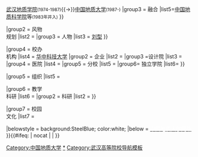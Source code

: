 {{Navbox
|name = 中国地质大学
|title = [[中国地质大学|<font color="#ffffff">中国地质大学</font>]]
|image = 
|titlestyle = background: SteelBlue; color: white;
|groupstyle = background: SteelBlue ;color: white;
|above =

|group1 = 历史
|list1 = {{Navbox subgroup
|groupstyle = background: #e5e5e5; font-weight: normal;
|group1 = [[中国地质大学|原北京地质学院]]
|list1 =[[北京地质学院]]<small>(1952-1970)</small>{{→}}
|group2 = [[中国地质大学|原湖北地质学院]]
|list2= [[湖北地质学院]]<small>(1970-1974)</small>{{→}}[[武汉地质学院]]<small>(1974-1987)</small>{{→}}[[中国地质大学]]<small>(1987-)</small>
|group3 = 融合
|list5=[[中国地质科学院]]等<small>(1983年并入)</small>
}}

|group2 = 风物<br/>规划
|list2 = {{Navbox subgroup
|groupstyle = background: #e5e5e5; font-weight: normal;
|group1 = [[中国地质大学|环境]]
|list1 = 
|group2 = [[中国地质大学|早期<br/>建筑]]
|list2  =
|group3 = [[中国地质大学|现代建筑]]
|list3  = 
}}
|group3 = 人物
|list3 = {{Navbox subgroup
|groupstyle = background: #e5e5e5; font-weight: normal;
|group1 = 学术
|list1 = [[李四光]]
|group2 = 校长
|list2 = [[李四光]]{{.w}}[[刘型]]
}}

|group4 = 校办<br />机构
|list4 = {{Navbox subgroup
|groupstyle = background: #e5e5e5; font-weight: normal;
|group1 = 相关学校
|list1  =[[武汉大学]]{{.w}} [[华中科技大学]] 
|group2 = 企业
|list2  =
|group3 =设计院
|list3 = 
|group4 = 医院
|list4 = 
|group5 = 分校
|list5 = 
|group6= 独立学院
|list6=
}}

|group5 = 组织
|list5 = {{Navbox subgroup
|groupstyle = background: #e5e5e5; font-weight: normal;
|group1 = 领导机构
|list1 = 
|group2 = 群众组织
|list2 = 
|group3 = 其他组织
|list3 = 
}}

|group6 = 教学<br/>科研
|list6 = {{Navbox subgroup
|groupstyle = background:#e5e5e5;font-weight:normal;
|group1 = 院系
|list1 = [[中国地质大学李四光学院|李四光学院]]{{.w}}
|group2 = 科研
|list2 = 
}}

|group7 = 校园<br/>文化
|list7 = {{Navbox subgroup
|groupstyle = background:#e5e5e5;font-weight:normal;
|group1 = 活动
|list1 = 
|group2 = 社团
|list2 = 
}}

|belowstyle = background:SteelBlue; color:white;
|below = [http://www.cug.edu.cn <font color="#ffffff">中国地质大学网站</font>]
}}<includeonly>{{#ifeq: {{{1}}} | nocat | <!--空--> | [[Category:中国地质大学]] }}</includeonly><noinclude>
[[Category:中国地质大学|*]]
[[Category:武汉高等院校导航模板]]
</noinclude>